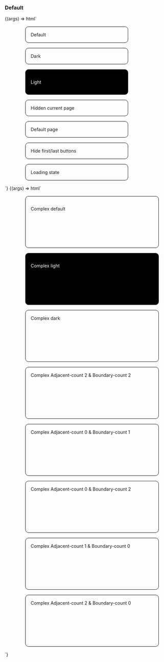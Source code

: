
<Meta title="Web Components/Pagination" component="Pagination" />

<Description markdown={readme} />

### Default

<Canvas>
  <Story name="Simple">
    {(args) => html`
      <div
        style="border: 1px black solid; border-radius:10px; margin: 1rem 4rem; padding: 1rem; width: 30vw;"
      >
        Default<ic-pagination pages="15" />
      </div>
      <div
        style="border: 1px black solid; border-radius:10px; margin: 1rem 4rem; padding: 1rem; width: 30vw;"
      >
        Dark<ic-pagination pages="15" appearance="dark" />
      </div>
      <div
        style="border: 1px black solid; margin: 1rem 4rem; border-radius:10px; padding: 1rem; width: 30vw; background-color: black"
      >
        <p style="color: white">Light</p>
        <ic-pagination pages="15" appearance="light" />
      </div>
      <div
        style="border: 1px black solid; border-radius:10px; margin: 1rem 4rem; padding: 1rem; width: 30vw;"
      >
        Hidden current page<ic-pagination pages="15" hide-current-page />
      </div>
      <div
        style="border: 1px black solid; border-radius:10px; margin: 1rem 4rem; padding: 1rem; width: 30vw;"
      >
        Default page<ic-pagination pages="15" default-page="3" />
      </div>
      <div
        style="border: 1px black solid; border-radius:10px; margin: 1rem 4rem; padding: 1rem; width: 30vw;"
      >
        Hide first/last buttons<ic-pagination
          pages="15"
          hide-first-page-button
          hide-last-page-button
        />
      </div>
      <div
        style="border: 1px black solid; border-radius:10px; margin: 1rem 4rem; padding: 1rem; width: 30vw;"
      >
        Loading state<ic-pagination pages="15" loading />
      </div>
    `}
  </Story>
  <Story name="Complex">
    {(args) => html`
      <div
        style="height: 8rem; border: 1px black solid; border-radius:10px; margin: 1rem 4rem; padding: 1rem; width: 40vw;"
      >
        <p>Complex default</p>
        <ic-pagination
          style="margin: 2rem 1rem;"
          pages="15"
          type="complex"
          adjacent-count="1"
          boundary-count="1"
        />
      </div>
      <div
        style="height: 8rem; border: 1px black solid; border-radius:10px; margin: 1rem 4rem; padding: 1rem; width: 40vw; background-color: black;"
      >
        <p style="color: white">Complex light</p>
        <ic-pagination
          style="margin: 2rem 1rem;"
          pages="15"
          type="complex"
          adjacent-count="1"
          boundary-count="1"
          appearance="light"
        />
      </div>
      <div
        style="height: 8rem; border: 1px black solid; border-radius:10px; margin: 1rem 4rem; padding: 1rem; width: 40vw;"
      >
        Complex dark
        <ic-pagination
          style="margin: 2rem 1rem;"
          pages="15"
          type="complex"
          adjacent-count="1"
          boundary-count="1"
          appearance="dark"
        />
      </div>
      <div
        style="height: 8rem; border: 1px black solid; border-radius:10px; margin: 1rem 4rem; padding: 1rem; width: 40vw;"
      >
        Complex Adjacent-count 2 & Boundary-count 2
        <ic-pagination
          style="margin: 2rem 1rem;"
          pages="20"
          type="complex"
          adjacent-count="2"
          boundary-count="2"
        />
      </div>
      <div
        style="height: 8rem; border: 1px black solid; border-radius:10px; margin: 1rem 4rem; padding: 1rem; width: 40vw;"
      >
        Complex Adjacent-count 0 & Boundary-count 1
        <ic-pagination
          style="margin: 2rem 1rem;"
          pages="15"
          type="complex"
          adjacent-count="0"
          boundary-count="1"
        />
      </div>
      <div
        style="height: 8rem; border: 1px black solid; border-radius:10px; margin: 1rem 4rem; padding: 1rem; width: 40vw;"
      >
        Complex Adjacent-count 0 & Boundary-count 2
        <ic-pagination
          style="margin: 2rem 1rem;"
          pages="15"
          type="complex"
          adjacent-count="0"
          boundary-count="2"
        />
      </div>
      <div
        style="height: 8rem; border: 1px black solid; border-radius:10px; margin: 1rem 4rem; padding: 1rem; width: 40vw;"
      >
        Complex Adjacent-count 1 & Boundary-count 0
        <ic-pagination
          style="margin: 2rem 1rem;"
          pages="15"
          type="complex"
          adjacent-count="1"
          boundary-count="0"
        />
      </div>
      <div
        style="height: 8rem; border: 1px black solid; border-radius:10px; margin: 1rem 4rem; padding: 1rem; width: 40vw;"
      >
        Complex Adjacent-count 2 & Boundary-count 0
        <ic-pagination
          style="margin: 2rem 1rem;"
          pages="15"
          type="complex"
          adjacent-count="2"
          boundary-count="0"
        />
      </div>
    `}
  </Story>
</Canvas>
